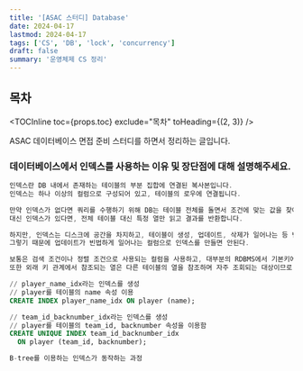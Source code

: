 ```yaml
---
title: '[ASAC 스터디] Database'
date: 2024-04-17
lastmod: 2024-04-17
tags: ['CS', 'DB', 'lock', 'concurrency']
draft: false
summary: '운영체제 CS 정리'
---
```


## 목차

<TOCInline toc={props.toc} exclude="목차" toHeading={(2, 3)} />

ASAC 데이터베이스 면접 준비 스터디를 하면서 정리하는 글입니다.

### 데이터베이스에서 인덱스를 사용하는 이유 및 장단점에 대해 설명해주세요.

```java
인덱스란 DB 내에서 존재하는 테이블의 부분 집합에 연결된 복사본입니다.
인덱스는 하나 이상의 컬럼으로 구성되어 있고, 테이블의 로우에 연결됩니다.

만약 인덱스가 없다면 쿼리를 수행하기 위해 DB는 테이블 전체를 돌면서 조건에 맞는 값을 찾아야합니다.
대신 인덱스가 있다면, 전체 테이블 대신 특정 열만 읽고 결과를 반환합니다.

하지만, 인덱스는 디스크에 공간을 차지하고, 테이블이 생성, 업데이트, 삭제가 일어나는 등 변화가 있을 때마다 동기화를 해야한다.
그렇기 때문에 업데이트가 빈법하게 일어나는 컬럼으로 인덱스를 만들면 안된다.

보통은 검색 조건이나 정렬 조건으로 사용되는 컬럼을 사용하고, 대부분의 RDBMS에서 기본키에는 인덱스가 자동 생성된다.
또한 외래 키 관계에서 참조되는 열은 다른 테이블의 열을 참조하며 자주 조회되는 대상이므로 인덱싱해야 합니다.
```

```sql
// player_name_idx라는 인덱스를 생성
// player를 테이블의 name 속성 이용
CREATE INDEX player_name_idx ON player (name);
```

```sql
// team_id_backnumber_idx라는 인덱스를 생성
// player를 테이블의 team_id, backnumber 속성을 이용함
CREATE UNIQUE INDEX team_id_backnumber_idx
  ON player (team_id, backnumber);
```

```java
B-tree를 이용하는 인덱스가 동작하는 과정
```
